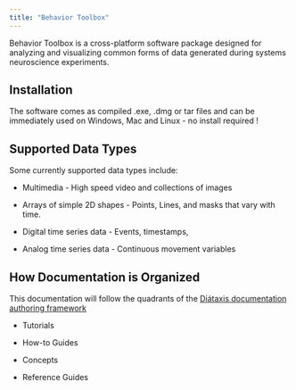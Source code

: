 ```yaml
---
title: "Behavior Toolbox"
---
```


Behavior Toolbox is a cross-platform software package designed for analyzing and visualizing common forms of data generated during systems neuroscience experiments.

## Installation

The software comes as compiled .exe, .dmg or tar files and can be immediately used on Windows, Mac and Linux - no install required !

## Supported Data Types

Some currently supported data types include:

-   Multimedia - High speed video and collections of images

-   Arrays of simple 2D shapes - Points, Lines, and masks that vary with time.

-   Digital time series data - Events, timestamps,

-   Analog time series data - Continuous movement variables

## How Documentation is Organized

This documentation will follow the quadrants of the [Diátaxis documentation authoring framework](https://diataxis.fr/)

-   Tutorials

-   How-to Guides

-   Concepts

-   Reference Guides
